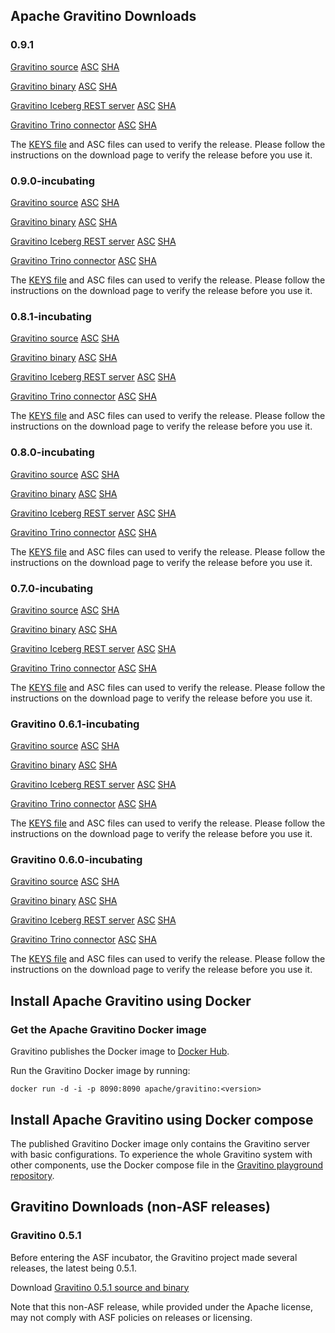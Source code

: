 ## Apache Gravitino Downloads

### 0.9.1

[Gravitino source](https://www.apache.org/dyn/closer.lua/gravitino/0.9.1/gravitino-0.9.1-src.tar.gz) [ASC](https://downloads.apache.org/gravitino/0.9.1/gravitino-0.9.1-src.tar.gz.asc) [SHA](https://downloads.apache.org/gravitino/0.9.1/gravitino-0.9.1-src.tar.gz.sha512)

[Gravitino binary](https://www.apache.org/dyn/closer.lua/gravitino/0.9.1/gravitino-0.9.1-bin.tar.gz) [ASC](https://downloads.apache.org/gravitino/0.9.1/gravitino-0.9.1-bin.tar.gz.asc) [SHA](https://downloads.apache.org/gravitino/0.9.1/gravitino-0.9.1-bin.tar.gz.sha512)

[Gravitino Iceberg REST server](https://www.apache.org/dyn/closer.lua/gravitino/0.9.1/gravitino-iceberg-rest-server-0.9.1-bin.tar.gz) [ASC](https://downloads.apache.org/gravitino/0.9.1/gravitino-iceberg-rest-server-0.9.1-bin.tar.gz.asc) [SHA](https://downloads.apache.org/gravitino/0.9.1/gravitino-iceberg-rest-server-0.9.1-bin.tar.gz.sha512)

[Gravitino Trino connector](https://www.apache.org/dyn/closer.lua/gravitino/0.9.1/gravitino-trino-connector-0.9.1.tar.gz) [ASC](https://downloads.apache.org/gravitino/0.9.1/gravitino-trino-connector-0.9.1.tar.gz.asc) [SHA](https://downloads.apache.org/gravitino/0.9.1/gravitino-trino-connector-0.9.1.tar.gz.sha512)

The [KEYS file](https://downloads.apache.org/gravitino/KEYS) and ASC files can used to verify the release. Please follow the instructions on the download page to verify the release before you use it.

### 0.9.0-incubating

[Gravitino source](https://www.apache.org/dyn/closer.lua/incubator/gravitino/0.9.0-incubating/gravitino-0.9.0-incubating-src.tar.gz) [ASC](https://downloads.apache.org/incubator/gravitino/0.9.0-incubating/gravitino-0.9.0-incubating-src.tar.gz.asc) [SHA](https://downloads.apache.org/incubator/gravitino/0.9.0-incubating/gravitino-0.9.0-incubating-src.tar.gz.sha512)

[Gravitino binary](https://www.apache.org/dyn/closer.lua/incubator/gravitino/0.9.0-incubating/gravitino-0.9.0-incubating-bin.tar.gz) [ASC](https://downloads.apache.org/incubator/gravitino/0.9.0-incubating/gravitino-0.9.0-incubating-bin.tar.gz.asc) [SHA](https://downloads.apache.org/incubator/gravitino/0.9.0-incubating/gravitino-0.9.0-incubating-bin.tar.gz.sha512)

[Gravitino Iceberg REST server](https://www.apache.org/dyn/closer.lua/incubator/gravitino/0.9.0-incubating/gravitino-iceberg-rest-server-0.9.0-incubating-bin.tar.gz) [ASC](https://downloads.apache.org/incubator/gravitino/0.9.0-incubating/gravitino-iceberg-rest-server-0.9.0-incubating-bin.tar.gz.asc) [SHA](https://downloads.apache.org/incubator/gravitino/0.9.0-incubating/gravitino-iceberg-rest-server-0.9.0-incubating-bin.tar.gz.sha512)

[Gravitino Trino connector](https://www.apache.org/dyn/closer.lua/incubator/gravitino/0.9.0-incubating/gravitino-trino-connector-0.9.0-incubating.tar.gz) [ASC](https://downloads.apache.org/incubator/gravitino/0.9.0-incubating/gravitino-trino-connector-0.9.0-incubating.tar.gz.asc) [SHA](https://downloads.apache.org/incubator/gravitino/0.9.0-incubating/gravitino-trino-connector-0.9.0-incubating.tar.gz.sha512)

The [KEYS file](https://downloads.apache.org/incubator/gravitino/KEYS) and ASC files can used to verify the release. Please follow the instructions on the download page to verify the release before you use it.

### 0.8.1-incubating

[Gravitino source](https://www.apache.org/dyn/closer.lua/incubator/gravitino/0.8.1-incubating/gravitino-0.8.1-incubating-src.tar.gz) [ASC](https://downloads.apache.org/incubator/gravitino/0.8.1-incubating/gravitino-0.8.1-incubating-src.tar.gz.asc) [SHA](https://downloads.apache.org/incubator/gravitino/0.8.1-incubating/gravitino-0.8.1-incubating-src.tar.gz.sha512)

[Gravitino binary](https://www.apache.org/dyn/closer.lua/incubator/gravitino/0.8.1-incubating/gravitino-0.8.1-incubating-bin.tar.gz) [ASC](https://downloads.apache.org/incubator/gravitino/0.8.1-incubating/gravitino-0.8.1-incubating-bin.tar.gz.asc) [SHA](https://downloads.apache.org/incubator/gravitino/0.8.1-incubating/gravitino-0.8.1-incubating-bin.tar.gz.sha512)

[Gravitino Iceberg REST server](https://www.apache.org/dyn/closer.lua/incubator/gravitino/0.8.1-incubating/gravitino-iceberg-rest-server-0.8.1-incubating-bin.tar.gz) [ASC](https://downloads.apache.org/incubator/gravitino/0.8.1-incubating/gravitino-iceberg-rest-server-0.8.1-incubating-bin.tar.gz.asc) [SHA](https://downloads.apache.org/incubator/gravitino/0.8.1-incubating/gravitino-iceberg-rest-server-0.8.1-incubating-bin.tar.gz.sha512)

[Gravitino Trino connector](https://www.apache.org/dyn/closer.lua/incubator/gravitino/0.8.1-incubating/gravitino-trino-connector-0.8.1-incubating.tar.gz) [ASC](https://downloads.apache.org/incubator/gravitino/0.8.1-incubating/gravitino-trino-connector-0.8.1-incubating.tar.gz.asc) [SHA](https://downloads.apache.org/incubator/gravitino/0.8.1-incubating/gravitino-trino-connector-0.8.1-incubating.tar.gz.sha512)

The [KEYS file](https://downloads.apache.org/incubator/gravitino/KEYS) and ASC files can used to verify the release. Please follow the instructions on the download page to verify the release before you use it.

### 0.8.0-incubating

[Gravitino source](https://www.apache.org/dyn/closer.lua/incubator/gravitino/0.8.0-incubating/gravitino-0.8.0-incubating-src.tar.gz) [ASC](https://downloads.apache.org/incubator/gravitino/0.8.0-incubating/gravitino-0.8.0-incubating-src.tar.gz.asc) [SHA](https://downloads.apache.org/incubator/gravitino/0.8.0-incubating/gravitino-0.8.0-incubating-src.tar.gz.sha512)

[Gravitino binary](https://www.apache.org/dyn/closer.lua/incubator/gravitino/0.8.0-incubating/gravitino-0.8.0-incubating-bin.tar.gz) [ASC](https://downloads.apache.org/incubator/gravitino/0.8.0-incubating/gravitino-0.8.0-incubating-bin.tar.gz.asc) [SHA](https://downloads.apache.org/incubator/gravitino/0.8.0-incubating/gravitino-0.8.0-incubating-bin.tar.gz.sha512)

[Gravitino Iceberg REST server](https://www.apache.org/dyn/closer.lua/incubator/gravitino/0.8.0-incubating/gravitino-iceberg-rest-server-0.8.0-incubating-bin.tar.gz) [ASC](https://downloads.apache.org/incubator/gravitino/0.8.0-incubating/gravitino-iceberg-rest-server-0.8.0-incubating-bin.tar.gz.asc) [SHA](https://downloads.apache.org/incubator/gravitino/0.8.0-incubating/gravitino-iceberg-rest-server-0.8.0-incubating-bin.tar.gz.sha512)

[Gravitino Trino connector](https://www.apache.org/dyn/closer.lua/incubator/gravitino/0.8.0-incubating/gravitino-trino-connector-0.8.0-incubating.tar.gz) [ASC](https://downloads.apache.org/incubator/gravitino/0.8.0-incubating/gravitino-trino-connector-0.8.0-incubating.tar.gz.asc) [SHA](https://downloads.apache.org/incubator/gravitino/0.8.0-incubating/gravitino-trino-connector-0.8.0-incubating.tar.gz.sha512)

The [KEYS file](https://downloads.apache.org/incubator/gravitino/KEYS) and ASC files can used to verify the release. Please follow the instructions on the download page to verify the release before you use it.


### 0.7.0-incubating

[Gravitino source](https://www.apache.org/dyn/closer.lua/incubator/gravitino/0.7.0-incubating/gravitino-0.7.0-incubating-src.tar.gz) [ASC](https://downloads.apache.org/incubator/gravitino/0.7.0-incubating/gravitino-0.7.0-incubating-src.tar.gz.asc) [SHA](https://downloads.apache.org/incubator/gravitino/0.7.0-incubating/gravitino-0.7.0-incubating-src.tar.gz.sha512)

[Gravitino binary](https://www.apache.org/dyn/closer.lua/incubator/gravitino/0.7.0-incubating/gravitino-0.7.0-incubating-bin.tar.gz) [ASC](https://downloads.apache.org/incubator/gravitino/0.7.0-incubating/gravitino-0.7.0-incubating-bin.tar.gz.asc) [SHA](https://downloads.apache.org/incubator/gravitino/0.7.0-incubating/gravitino-0.7.0-incubating-bin.tar.gz.sha512)

[Gravitino Iceberg REST server](https://www.apache.org/dyn/closer.lua/incubator/gravitino/0.7.0-incubating/gravitino-iceberg-rest-server-0.7.0-incubating-bin.tar.gz) [ASC](https://downloads.apache.org/incubator/gravitino/0.7.0-incubating/gravitino-iceberg-rest-server-0.7.0-incubating-bin.tar.gz.asc) [SHA](https://downloads.apache.org/incubator/gravitino/0.7.0-incubating/gravitino-iceberg-rest-server-0.7.0-incubating-bin.tar.gz.sha512)

[Gravitino Trino connector](https://www.apache.org/dyn/closer.lua/incubator/gravitino/0.7.0-incubating/gravitino-trino-connector-0.7.0-incubating.tar.gz) [ASC](https://downloads.apache.org/incubator/gravitino/0.7.0-incubating/gravitino-trino-connector-0.7.0-incubating.tar.gz.asc) [SHA](https://downloads.apache.org/incubator/gravitino/0.7.0-incubating/gravitino-trino-connector-0.7.0-incubating.tar.gz.sha512)

The [KEYS file](https://downloads.apache.org/incubator/gravitino/KEYS) and ASC files can used to verify the release. Please follow the instructions on the download page to verify the release before you use it.


### Gravitino 0.6.1-incubating

[Gravitino source](https://www.apache.org/dyn/closer.lua/incubator/gravitino/0.6.1-incubating/gravitino-0.6.1-incubating-src.tar.gz) [ASC](https://downloads.apache.org/incubator/gravitino/0.6.1-incubating/gravitino-0.6.1-incubating-src.tar.gz.asc) [SHA](https://downloads.apache.org/incubator/gravitino/0.6.1-incubating/gravitino-0.6.1-incubating-src.tar.gz.sha512)

[Gravitino binary](https://www.apache.org/dyn/closer.lua/incubator/gravitino/0.6.1-incubating/gravitino-0.6.1-incubating-bin.tar.gz) [ASC](https://downloads.apache.org/incubator/gravitino/0.6.1-incubating/gravitino-0.6.1-incubating-bin.tar.gz.asc) [SHA](https://downloads.apache.org/incubator/gravitino/0.6.1-incubating/gravitino-0.6.1-incubating-bin.tar.gz.sha512)

[Gravitino Iceberg REST server](https://www.apache.org/dyn/closer.lua/incubator/gravitino/0.6.1-incubating/gravitino-iceberg-rest-server-0.6.1-incubating-bin.tar.gz) [ASC](https://downloads.apache.org/incubator/gravitino/0.6.1-incubating/gravitino-iceberg-rest-server-0.6.1-incubating-bin.tar.gz.asc) [SHA](https://downloads.apache.org/incubator/gravitino/0.6.1-incubating/gravitino-iceberg-rest-server-0.6.1-incubating-bin.tar.gz.sha512)

[Gravitino Trino connector](https://www.apache.org/dyn/closer.lua/incubator/gravitino/0.6.1-incubating/gravitino-trino-connector-0.6.1-incubating.tar.gz) [ASC](https://downloads.apache.org/incubator/gravitino/0.6.1-incubating/gravitino-trino-connector-0.6.1-incubating.tar.gz.asc) [SHA](https://downloads.apache.org/incubator/gravitino/0.6.1-incubating/gravitino-trino-connector-0.6.1-incubating.tar.gz.sha512)

The [KEYS file](https://downloads.apache.org/incubator/gravitino/KEYS) and ASC files can used to verify the release. Please follow the instructions on the download page to verify the release before you use it.

### Gravitino 0.6.0-incubating

[Gravitino source](https://www.apache.org/dyn/closer.lua/incubator/gravitino/0.6.0-incubating/gravitino-0.6.0-incubating-src.tar.gz) [ASC](https://downloads.apache.org/incubator/gravitino/0.6.0-incubating/gravitino-0.6.0-incubating-src.tar.gz.asc) [SHA](https://downloads.apache.org/incubator/gravitino/0.6.0-incubating/gravitino-0.6.0-incubating-src.tar.gz.sha512)

[Gravitino binary](https://www.apache.org/dyn/closer.lua/incubator/gravitino/0.6.0-incubating/gravitino-0.6.0-incubating-bin.tar.gz) [ASC](https://downloads.apache.org/incubator/gravitino/0.6.0-incubating/gravitino-0.6.0-incubating-bin.tar.gz.asc) [SHA](https://downloads.apache.org/incubator/gravitino/0.6.0-incubating/gravitino-0.6.0-incubating-bin.tar.gz.sha512)

[Gravitino Iceberg REST server](https://www.apache.org/dyn/closer.lua/incubator/gravitino/0.6.0-incubating/gravitino-iceberg-rest-server-0.6.0-incubating-bin.tar.gz) [ASC](https://downloads.apache.org/incubator/gravitino/0.6.0-incubating/gravitino-iceberg-rest-server-0.6.0-incubating-bin.tar.gz.asc) [SHA](https://downloads.apache.org/incubator/gravitino/0.6.0-incubating/gravitino-iceberg-rest-server-0.6.0-incubating-bin.tar.gz.sha512)

[Gravitino Trino connector](https://www.apache.org/dyn/closer.lua/incubator/gravitino/0.6.0-incubating/gravitino-trino-connector-0.6.0-incubating.tar.gz) [ASC](https://downloads.apache.org/incubator/gravitino/0.6.0-incubating/gravitino-trino-connector-0.6.0-incubating.tar.gz.asc) [SHA](https://downloads.apache.org/incubator/gravitino/0.6.0-incubating/gravitino-trino-connector-0.6.0-incubating.tar.gz.sha512)

The [KEYS file](https://downloads.apache.org/incubator/gravitino/KEYS) and ASC files can used to verify the release. Please follow the instructions on the download page to verify the release before you use it.

## Install Apache Gravitino using Docker

### Get the Apache Gravitino Docker image

Gravitino publishes the Docker image to [Docker Hub](https://hub.docker.com/r/apache/gravitino/tags).

Run the Gravitino Docker image by running:

```shell
docker run -d -i -p 8090:8090 apache/gravitino:<version>
```

## Install Apache Gravitino using Docker compose

The published Gravitino Docker image only contains the Gravitino server with basic configurations. To experience the whole Gravitino system with other components, use the Docker compose file in the [Gravitino playground repository](https://github.com/apache/gravitino-playground).

## Gravitino Downloads (non-ASF releases)

### Gravitino 0.5.1

Before entering the ASF incubator, the Gravitino project made several releases, the latest being 0.5.1.

Download [Gravitino 0.5.1 source and binary](https://github.com/apache/gravitino/releases/tag/v0.5.1)

Note that this non-ASF release, while provided under the Apache license, may not comply with ASF policies on releases or licensing.
